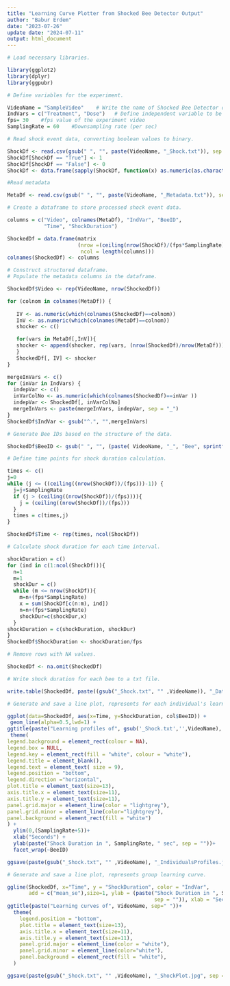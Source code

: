 ---
title: "Learning Curve Plotter from Shocked Bee Detector Output"
author: "Babur Erdem"
date: "2023-07-26"
update date: "2024-07-11"
output: html_document
---

```{r}
# Load necessary libraries.

library(ggplot2)
library(dplyr)
library(ggpubr)
```


```{r}
# Define variables for the experiment.

VideoName = "SampleVideo"    # Write the name of Shocked Bee Detector output (shock event data)
IndVars = c("Treatment", "Dose")   # Define independent variable to be graphed
fps= 30    #fps value of the experiment video
SamplingRate = 60    #Downsampling rate (per sec)
```


```{r}
# Read shock event data, converting boolean values to binary.

ShockDf <- read.csv(gsub(" ", "", paste(VideoName, "_Shock.txt")), sep = "\t", header = T)
ShockDf[ShockDf == "True"] <- 1
ShockDf[ShockDf == "False"] <- 0
ShockDf <- data.frame(sapply(ShockDf, function(x) as.numeric(as.character(x))))
```


```{r}
#Read metadata

MetaDf <- read.csv(gsub(" ", "", paste(VideoName, "_Metadata.txt")), sep = "\t", header = T)
```


```{r}
# Create a dataframe to store processed shock event data.

columns = c("Video", colnames(MetaDf), "IndVar", "BeeID",
            "Time", "ShockDuration") 

ShockedDf = data.frame(matrix
                       (nrow =(ceiling(nrow(ShockDf)/(fps*SamplingRate)))*(ncol(ShockDf)), 
                        ncol = length(columns)))
colnames(ShockedDf) <- columns
```


```{r}
# Construct structured dataframe.
# Populate the metadata columns in the dataframe.

ShockedDf$Video <- rep(VideoName, nrow(ShockedDf))

for (colnom in colnames(MetaDf)) {
  
   IV <- as.numeric(which(colnames(ShockedDf)==colnom))
   InV <- as.numeric(which(colnames(MetaDf)==colnom))
   shocker <- c()

   for(vars in MetaDf[,InV]){
   shocker <- append(shocker, rep(vars, (nrow(ShockedDf)/nrow(MetaDf))), after = length(shocker))
   }
   ShockedDf[, IV] <- shocker
}

mergeInVars <- c()  
for (inVar in IndVars) {
  indepVar <- c()
  inVarColNo <- as.numeric(which(colnames(ShockedDf)==inVar ))
  indepVar <- ShockedDf[, inVarColNo]
  mergeInVars <- paste(mergeInVars, indepVar, sep = "_")
} 
ShockedDf$IndVar <- gsub("^.", "",mergeInVars)
```


```{r}
# Generate Bee IDs based on the structure of the data.

ShockedDf$BeeID <- gsub(" ", "", (paste( VideoName, "_", "Bee", sprintf("%02d",ShockedDf$BeeNo))))
```


```{r}
# Define time points for shock duration calculation.

times <- c()
j=0
while (j <= ((ceiling((nrow(ShockDf))/(fps)))-1)) {
  j=j+SamplingRate
  if (j > (ceiling((nrow(ShockDf))/(fps)))){
    j = (ceiling((nrow(ShockDf))/(fps)))
  }
  times = c(times,j)
}

ShockedDf$Time <- rep(times, ncol(ShockDf))
```


```{r}
# Calculate shock duration for each time interval.

shockDuration = c()
for (ind in c(1:ncol(ShockDf))){
  n=1
  m=1
  shockDur = c()
  while (m <= nrow(ShockDf)){
    m=n+(fps*SamplingRate)
    x = sum(ShockDf[c(n:m), ind])
    n=n+(fps*SamplingRate)
    shockDur=c(shockDur,x)
  }
shockDuration = c(shockDuration, shockDur)  
}
ShockedDf$ShockDuration <- shockDuration/fps
```


```{r}
# Remove rows with NA values.

ShockedDf <- na.omit(ShockedDf)
```


```{r}
# Write shock duration for each bee to a txt file.

write.table(ShockedDf, paste((gsub("_Shock.txt", "" ,VideoName)), "_Data.txt", sep = ""), sep = "\t", quote=FALSE)
```


```{r}
# Generate and save a line plot, represents for each individual's learning curve.

ggplot(data=ShockedDf, aes(x=Time, y=ShockDuration, col$BeeID)) + 
 geom_line(alpha=0.5,lwd=1) + 
ggtitle(paste("Learning profiles of", gsub('_Shock.txt','',VideoName), sep=" "))+
 theme(
legend.background = element_rect(colour = NA),  
legend.box = NULL,
legend.key = element_rect(fill = "white", colour = "white"),
legend.title = element_blank(),
legend.text = element_text( size = 9),
legend.position = "bottom",
legend.direction ="horizontal",
plot.title = element_text(size=13), 
axis.title.x = element_text(size=11),
axis.title.y = element_text(size=11),
panel.grid.major = element_line(color = "lightgrey"),
panel.grid.minor = element_line(color="lightgrey"),
panel.background = element_rect(fill = "white")
) +
  ylim(0,(SamplingRate+5))+
  xlab("Seconds") + 
  ylab(paste("Shock Duration in ", SamplingRate, " sec", sep = ""))+
  facet_wrap(~BeeID)

ggsave(paste(gsub("_Shock.txt", "" ,VideoName), "_IndividualsProfiles.jpg", sep = ""))
```


```{r}
# Generate and save a line plot, represents group learning curve.

ggline(ShockedDf, x="Time", y = "ShockDuration", color = "IndVar",
       add = c("mean_se"),size=1, ylab = (paste("Shock Duration in ", SamplingRate, " sec", 
                                                sep = "")), xlab = "Second")+
ggtitle(paste("Learning curves of", VideoName, sep=" "))+
  theme(
    legend.position = "bottom",  
    plot.title = element_text(size=13), 
    axis.title.x = element_text(size=11),
    axis.title.y = element_text(size=11),
    panel.grid.major = element_line(color = "white"),
    panel.grid.minor = element_line(color="white"),
    panel.background = element_rect(fill = "white"),
  ) 

ggsave(paste(gsub("_Shock.txt", "" ,VideoName), "_ShockPlot.jpg", sep = ""))
```


